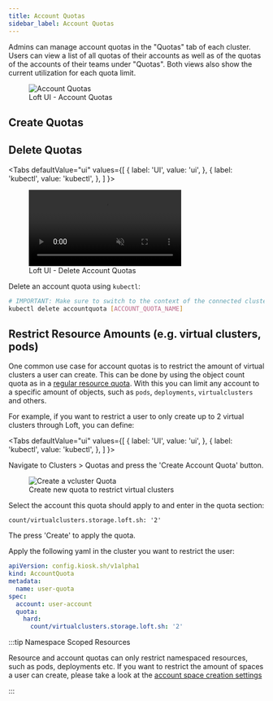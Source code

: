 ```yaml
---
title: Account Quotas
sidebar_label: Account Quotas
---
```



<WhatAreAccountQuotas/>

Admins can manage account quotas in the "Quotas" tab of each cluster. Users can view a list of all quotas of their accounts as well as of the quotas of the accounts of their teams under "Quotas". Both views also show the current utilization for each quota limit.

<figure class="frame">
  <img src="/docs/media/v1/ui/quotas.png" alt="Account Quotas" />
  <figcaption>Loft UI - Account Quotas</figcaption>
</figure>

## Create Quotas

<CreateAccountQuotas/>


## Delete Quotas

<Tabs
  defaultValue="ui"
  values={[
    { label: 'UI', value: 'ui', },
    { label: 'kubectl', value: 'kubectl', },
  ]
}>
<TabItem value="ui">

<figure class="frame">
  <video controls loop autoplay="true" muted>
    <source src="/docs/media/v1/ui/clusters/delete-quota.mp4" type="video/mp4" />
  </video>
  <figcaption>Loft UI - Delete Account Quotas</figcaption>
</figure>

</TabItem>
<TabItem value="kubectl">

Delete an account quota using `kubectl`:
```bash
# IMPORTANT: Make sure to switch to the context of the connected cluster!
kubectl delete accountquota [ACCOUNT_QUOTA_NAME]
```

</TabItem>
</Tabs>

## Restrict Resource Amounts (e.g. virtual clusters, pods)

One common use case for account quotas is to restrict the amount of virtual clusters a user can create. This can be done by using the object count quota as in a [regular resource quota](https://kubernetes.io/docs/concepts/policy/resource-quotas/#object-count-quota).
With this you can limit any account to a specific amount of objects, such as `pods`, `deployments`, `virtualclusters` and others.

For example, if you want to restrict a user to only create up to 2 virtual clusters through Loft, you can define:

<Tabs
defaultValue="ui"
values={[
    { label: 'UI', value: 'ui', },
    { label: 'kubectl', value: 'kubectl', },
]
}>
<TabItem value="ui">
    
Navigate to Clusters > Quotas and press the 'Create Account Quota' button.

<figure class="frame">
    <img src="/docs/media/v1/ui/vcluster-quota.png" alt="Create a vcluster Quota" />
    <figcaption>Create new quota to restrict virtual clusters</figcaption>
</figure>

Select the account this quota should apply to and enter in the quota section:
    
```
count/virtualclusters.storage.loft.sh: '2'
```

The press 'Create' to apply the quota.

</TabItem>
<TabItem value="kubectl">

Apply the following yaml in the cluster you want to restrict the user:

```yaml
apiVersion: config.kiosk.sh/v1alpha1
kind: AccountQuota
metadata:
  name: user-quota
spec:
  account: user-account
  quota:
    hard:
      count/virtualclusters.storage.loft.sh: '2'
```

</TabItem>
</Tabs>

:::tip Namespace Scoped Resources

Resource and account quotas can only restrict namespaced resources, such as pods, deployments etc. If you want to restrict the amount of spaces a user can create, please take a look at the [account space creation settings](./accounts.mdx#space-creation-settings) 

:::
